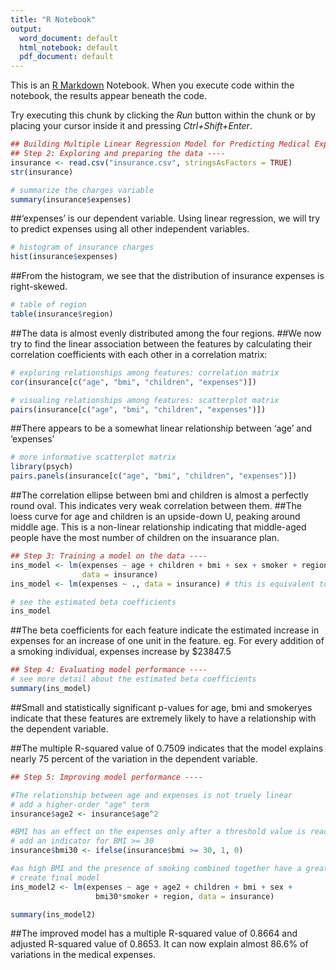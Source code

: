 ```yaml
---
title: "R Notebook"
output:
  word_document: default
  html_notebook: default
  pdf_document: default
---
```


This is an [R Markdown](http://rmarkdown.rstudio.com) Notebook. When you execute code within the notebook, the results appear beneath the code. 

Try executing this chunk by clicking the *Run* button within the chunk or by placing your cursor inside it and pressing *Ctrl+Shift+Enter*. 

```r
## Building Multiple Linear Regression Model for Predicting Medical Expenses ----
## Step 2: Exploring and preparing the data ----
insurance <- read.csv("insurance.csv", stringsAsFactors = TRUE)
str(insurance)

# summarize the charges variable
summary(insurance$expenses)

```

##'expenses' is our dependent variable. Using linear regression, we will try to predict expenses using all other independent variables.
```r

# histogram of insurance charges
hist(insurance$expenses)
```

##From the histogram, we see that the distribution of insurance expenses is right-skewed.
```r

# table of region
table(insurance$region)

```

##The data is almost evenly distributed among the four regions.
##We now try to find the linear association between the features by calculating their correlation coefficients with each other in a correlation matrix:
```r

# exploring relationships among features: correlation matrix
cor(insurance[c("age", "bmi", "children", "expenses")])
```

```r
# visualing relationships among features: scatterplot matrix
pairs(insurance[c("age", "bmi", "children", "expenses")])
```

##There appears to be a somewhat linear relationship between 'age' and 'expenses'
```r
# more informative scatterplot matrix
library(psych)
pairs.panels(insurance[c("age", "bmi", "children", "expenses")])

```

##The correlation ellipse between bmi and children is almost a perfectly round oval. This indicates very weak correlation between them.
##The loess curve for age and children is an upside-down U, peaking around middle age. This is a non-linear relationship indicating that middle-aged people have the most number of children on the insuarance plan.
```r

## Step 3: Training a model on the data ----
ins_model <- lm(expenses ~ age + children + bmi + sex + smoker + region,
                data = insurance)
ins_model <- lm(expenses ~ ., data = insurance) # this is equivalent to above

# see the estimated beta coefficients
ins_model
```

##The beta coefficients for each feature indicate the estimated increase in expenses for an increase of one unit in the feature. eg. For every addition of a smoking individual, expenses increase by $23847.5
```r
## Step 4: Evaluating model performance ----
# see more detail about the estimated beta coefficients
summary(ins_model)
```

##Small and statistically significant p-values for age, bmi and smokeryes indicate that these features are extremely likely to have a relationship with the dependent variable.

##The multiple R-squared value of 0.7509 indicates that the model explains nearly 75 percent of the variation in the dependent variable.
```r
## Step 5: Improving model performance ----

#The relationship between age and expenses is not truely linear
# add a higher-order "age" term
insurance$age2 <- insurance$age^2

#BMI has an effect on the expenses only after a threshold value is reached. Hence we convert it to a binary indicator variable
# add an indicator for BMI >= 30
insurance$bmi30 <- ifelse(insurance$bmi >= 30, 1, 0)

#as high BMI and the presence of smoking combined together have a greater impact on expenses, we include them as an interaction BMI30*smoker
# create final model
ins_model2 <- lm(expenses ~ age + age2 + children + bmi + sex +
                   bmi30*smoker + region, data = insurance)

summary(ins_model2)
```

##The improved model has a multiple R-squared value of 0.8664 and adjusted R-squared value of 0.8653. It can now explain almost 86.6% of variations in the medical expenses.